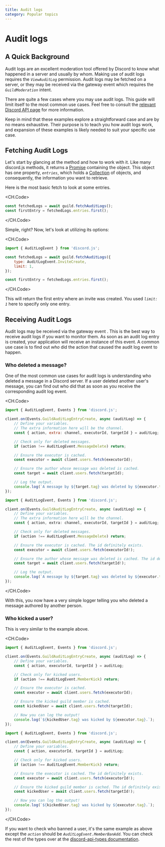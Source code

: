 ```yaml
---
title: Audit logs
category: Popular topics
---
```


# Audit logs

## A Quick Background

Audit logs are an excellent moderation tool offered by Discord to know what happened in a server and usually by whom. Making use of audit logs requires the _`ViewAuditLog`_ permission. Audit logs may be fetched on a server, or they may be received via the gateway event <DocsLink type="class" parent="Client" symbol="e-guildAuditLogEntryCreate"/> which requires the _`GuildModeration`_ intent.

There are quite a few cases where you may use audit logs. This guide will limit itself to the most common use cases. Feel free to consult the [relevant Discord API page](https://discord.com/developers/docs/resources/audit-log) for more information.

Keep in mind that these examples explore a straightforward case and are by no means exhaustive. Their purpose is to teach you how audit logs work, and expansion of these examples is likely needed to suit your specific use case.

## Fetching Audit Logs

Let's start by glancing at the <DocsLink type="class" parent="Guild" symbol="fetchAuditLogs" brackets /> method and how to work with it. Like many discord.js methods, it returns a [Promise](../additional-info/understanding-async-await) containing the <DocsLink type="class" parent="GuildAuditLogs"/> object. This object has one property, _`entries`_, which holds a [Collection](../additional-info/collections) of <DocsLink type="class" parent="GuildAuditLogsEntry"/> objects, and consequently, the information you want to retrieve.

Here is the most basic fetch to look at some entries.

<CH.Code>

```js
const fetchedLogs = await guild.fetchAuditLogs();
const firstEntry = fetchedLogs.entries.first();
```

</CH.Code>

Simple, right? Now, let's look at utilizing its options:

<CH.Code>

```js
import { AuditLogEvent } from 'discord.js';

const fetchedLogs = await guild.fetchAuditLogs({
	type: AuditLogEvent.InviteCreate,
	limit: 1,
});

const firstEntry = fetchedLogs.entries.first();
```

</CH.Code>

This will return the first entry where an invite was created. You used _`limit: 1`_ here to specify only one entry.

## Receiving Audit Logs

Audit logs may be received via the gateway event <DocsLink type="class" parent="Client" symbol="e-guildAuditLogEntryCreate"/>.
This is the best way to receive audit logs if you want to monitor them. As soon as an audit log entry is created,
your application will receive an instance of this event. A common use case is to find out _who_ did the action that
caused the audit log event to happen.

### Who deleted a message?

One of the most common use cases for audit logs is understanding who deleted a message in a Discord server. If a user deleted another user's message, you can find out who did that as soon as you receive the corresponding audit log event.

<CH.Code>

```js JavaScript
import { AuditLogEvent, Events } from 'discord.js';

client.on(Events.GuildAuditLogEntryCreate, async (auditLog) => {
	// Define your variables.
	// The extra information here will be the channel.
	const { action, extra: channel, executorId, targetId } = auditLog;

	// Check only for deleted messages.
	if (action !== AuditLogEvent.MessageDelete) return;

	// Ensure the executor is cached.
	const executor = await client.users.fetch(executorId);

	// Ensure the author whose message was deleted is cached.
	const target = await client.users.fetch(targetId);

	// Log the output.
	console.log(`A message by ${target.tag} was deleted by ${executor.tag} in ${channel}.`);
});
```

```ts TypeScript
import { AuditLogEvent, Events } from 'discord.js';

client.on(Events.GuildAuditLogEntryCreate, async (auditLog) => {
	// Define your variables.
	// The extra information here will be the channel.
	const { action, extra: channel, executorId, targetId } = auditLog;

	// Check only for deleted messages.
	if (action !== AuditLogEvent.MessageDelete) return;

	// Ensure the executor is cached. The id definitely exists.
	const executor = await client.users.fetch(executorId!);

	// Ensure the author whose message was deleted is cached. The id definitely exists.
	const target = await client.users.fetch(targetId!);

	// Log the output.
	console.log(`A message by ${target.tag} was deleted by ${executor.tag} in ${channel}.`);
});
```

</CH.Code>

With this, you now have a very simple logger telling you who deleted a message authored by another person.

### Who kicked a user?

This is very similar to the example above.

<CH.Code>

```js JavaScript
import { AuditLogEvent, Events } from 'discord.js';

client.on(Events.GuildAuditLogEntryCreate, async (auditLog) => {
	// Define your variables.
	const { action, executorId, targetId } = auditLog;

	// Check only for kicked users.
	if (action !== AuditLogEvent.MemberKick) return;

	// Ensure the executor is cached.
	const executor = await client.users.fetch(executorId);

	// Ensure the kicked guild member is cached.
	const kickedUser = await client.users.fetch(targetId);

	// Now you can log the output!
	console.log(`${kickedUser.tag} was kicked by ${executor.tag}.`);
});
```

```ts TypeScript
import { AuditLogEvent, Events } from 'discord.js';

client.on(Events.GuildAuditLogEntryCreate, async (auditLog) => {
	// Define your variables.
	const { action, executorId, targetId } = auditLog;

	// Check only for kicked users.
	if (action !== AuditLogEvent.MemberKick) return;

	// Ensure the executor is cached. The id definitely exists.
	const executor = await client.users.fetch(executorId!);

	// Ensure the kicked guild member is cached. The id definitely exists.
	const kickedUser = await client.users.fetch(targetId!);

	// Now you can log the output!
	console.log(`${kickedUser.tag} was kicked by ${executor.tag}.`);
});
```

</CH.Code>

If you want to check who banned a user, it's the same example as above except the _`action`_ should be _`AuditLogEvent.MemberBanAdd`_. You can check the rest of the types over at the [discord-api-types documentation](https://discord-api-types.dev/api/discord-api-types-v10/enum/AuditLogEvent).
